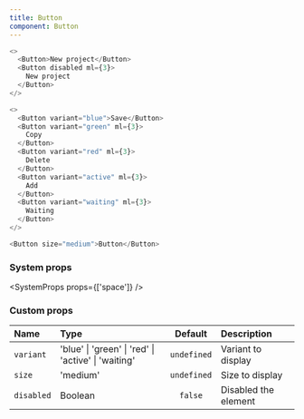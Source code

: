 ```yaml
---
title: Button
component: Button
---
```


```js live=true
<>
  <Button>New project</Button>
  <Button disabled ml={3}>
    New project
  </Button>
</>
```

```js live=true
<>
  <Button variant="blue">Save</Button>
  <Button variant="green" ml={3}>
    Copy
  </Button>
  <Button variant="red" ml={3}>
    Delete
  </Button>
  <Button variant="active" ml={3}>
    Add
  </Button>
  <Button variant="waiting" ml={3}>
    Waiting
  </Button>
</>
```

```js live=true
<Button size="medium">Button</Button>
```

### System props

<SystemProps props={['space']} />

### Custom props

| Name       | Type                                                |   Default   | Description          |
| :--------- | :-------------------------------------------------- | :---------: | :------------------- |
| `variant`  | 'blue' \| 'green' \| 'red' \| 'active' \| 'waiting' | `undefined` | Variant to display   |
| `size`     | 'medium'                                            | `undefined` | Size to display      |
| `disabled` | Boolean                                             |   `false`   | Disabled the element |
